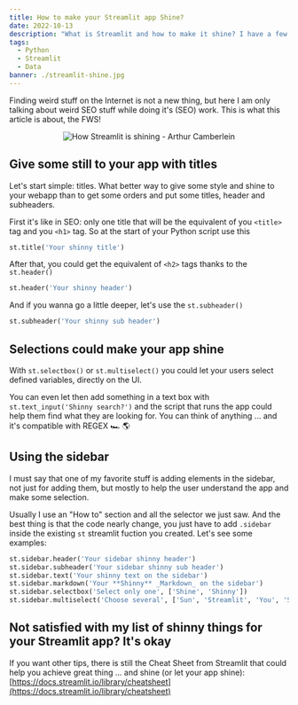 ```yaml
---
title: How to make your Streamlit app Shine?
date: 2022-10-13
description: "What is Streamlit and how to make it shine? I have a few tips that I want to share with you, are you ready?"
tags:
  - Python
  - Streamlit
  - Data
banner: ./streamlit-shine.jpg
---
```


Finding weird stuff on the Internet is not a new thing, but here I am only talking about weird SEO stuff while doing it's (SEO) work. This is what this article is about, the FWS!

<p align="center">
  <img src="./streamlit-shine.jpg" alt="How Streamlit is shining - Arthur Camberlein" title="Streamlit is shinning. Why not shyne with it?" />
</p>

## Give some still to your app with titles

Let's start simple: titles. What better way to give some style and shine to your webapp than to get some orders and put some titles, header and subheaders.

First it's like in SEO: only one title that will be the equivalent of you `<title>` tag and you `<h1>` tag. So at the start of your Python script use this

```python
st.title('Your shinny title')
```

After that, you could get the equivalent of `<h2>` tags thanks to the `st.header()`

```python
st.header('Your shinny header')
```

And if you wanna go a little deeper, let's use the `st.subheader()`

```python
st.subheader('Your shinny sub header')
```

## Selections could make your app shine

With `st.selectbox()` or `st.multiselect()` you could let your users select defined variables, directly on the UI.

You can even let then add something in a text box with `st.text_input('Shinny search?')` and the script that runs the app could help them find what they are looking for. You can think of anything ... and it's compatible with REGEX 🏎 🌎

## Using the sidebar

I must say that one of my favorite stuff is adding elements in the sidebar, not just for adding them, but mostly to help the user understand the app and make some selection.

Usually I use an "How to" section and all the selector we just saw. And the best thing is that the code nearly change, you just have to add `.sidebar` inside the existing `st` streamlit fuction you created. Let's see some examples:

```python
st.sidebar.header('Your sidebar shinny header')
st.sidebar.subheader('Your sidebar shinny sub header')
st.sidebar.text('Your shinny text on the sidebar')
st.sidebar.markdown('Your **Shinny** _Markdown_ on the sidebar')
st.sidebar.selectbox('Select only one', ['Shine', 'Shinny'])
st.sidebar.multiselect('Choose several', ['Sun', 'Streamlit', 'You', 'SOS'])
```

## Not satisfied with my list of shinny things for your Streamlit app? It's okay

If you want other tips, there is still the Cheat Sheet from Streamlit that could help you achieve great thing ... and shine (or let your app shine): [https://docs.streamlit.io/library/cheatsheet](https://docs.streamlit.io/library/cheatsheet)